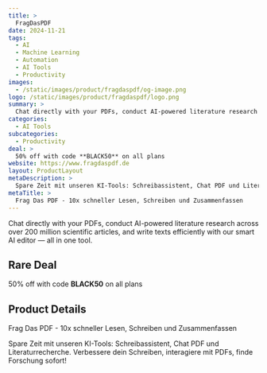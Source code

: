 ```yaml
---
title: >
  FragDasPDF
date: 2024-11-21
tags:
  - AI
  - Machine Learning
  - Automation
  - AI Tools
  - Productivity
images:
  - /static/images/product/fragdaspdf/og-image.png
logo: /static/images/product/fragdaspdf/logo.png
summary: >
  Chat directly with your PDFs, conduct AI-powered literature research across over 200 million scientific articles, and write texts efficiently with our smart AI editor — all in one tool.
categories:
  - AI Tools
subcategories:
  - Productivity
deal: >
  50% off with code **BLACK50** on all plans
website: https://www.fragdaspdf.de
layout: ProductLayout
metaDescription: >
  Spare Zeit mit unseren KI-Tools: Schreibassistent, Chat PDF und Literaturrecherche. Verbessere dein Schreiben, interagiere mit PDFs, finde Forschung sofort!
metaTitle: >
  Frag Das PDF - 10x schneller Lesen, Schreiben und Zusammenfassen
---
```

Chat directly with your PDFs, conduct AI-powered literature research across over 200 million scientific articles, and write texts efficiently with our smart AI editor — all in one tool.

## Rare Deal

50% off with code **BLACK50** on all plans

## Product Details
Frag Das PDF - 10x schneller Lesen, Schreiben und Zusammenfassen

Spare Zeit mit unseren KI-Tools: Schreibassistent, Chat PDF und Literaturrecherche. Verbessere dein Schreiben, interagiere mit PDFs, finde Forschung sofort!
